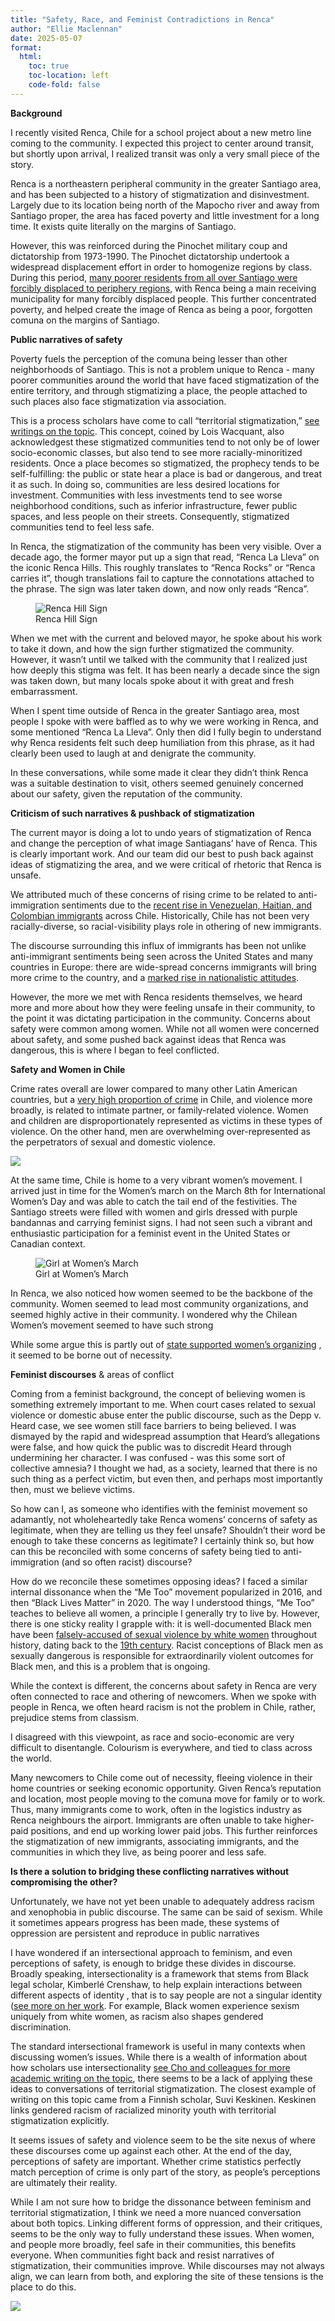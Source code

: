 ```yaml
---
title: "Safety, Race, and Feminist Contradictions in Renca"
author: "Ellie Maclennan"
date: 2025-05-07
format:
  html:
    toc: true
    toc-location: left
    code-fold: false
---
```


**Background**

I recently visited Renca, Chile for a school project about a new metro line coming to the community. I expected this project to center around transit, but shortly upon arrival, I realized transit was only a very small piece of the story.

Renca is a northeastern peripheral community in the greater Santiago area, and has been subjected to a history of stigmatization and disinvestment. Largely due to its location being north of the Mapocho river and away from Santiago proper, the area has faced poverty and little investment for a long time. It exists quite literally on the margins of Santiago.

However, this was reinforced during the Pinochet military coup and dictatorship from 1973-1990. The Pinochet dictatorship undertook a widespread displacement effort in order to homogenize regions by class. During this period, [many poorer residents from all over Santiago were forcibly displaced to periphery regions](https://fernandara.github.io/wp_website/housing_dictatorship_sept2024.pdf), with Renca being a main receiving municipality for many forcibly displaced people. This further concentrated poverty, and helped create the image of Renca as being a poor, forgotten comuna on the margins of Santiago.

**Public narratives of safety**

Poverty fuels the perception of the comuna being lesser than other neighborhoods of Santiago. This is not a problem unique to Renca - many poorer communities around the world that have faced stigmatization of the entire territory, and through stigmatizing a place, the people attached to such places also face stigmatization via association.

This is a process scholars have come to call “territorial stigmatization,” [see writings on the topic](https://journals.sagepub.com/doi/abs/10.1068/a4606ge). This concept, coined by Lois Wacquant, also acknowledgest these stigmatized communities tend to not only be of lower socio-economic classes, but also tend to see more racially-minoritized residents. Once a place becomes so stigmatized, the prophecy tends to be self-fulfilling: the public or state hear a place is bad or dangerous, and treat it as such. In doing so, communities are less desired locations for investment. Communities with less investments tend to see worse neighborhood conditions, such as inferior infrastructure, fewer public spaces, and less people on their streets. Consequently, stigmatized communities tend to feel less safe.

In Renca, the stigmatization of the community has been very visible. Over a decade ago, the former mayor put up a sign that read, “Renca La Lleva” on the iconic Renca Hills. This roughly translates to “Renca Rocks” or “Renca carries it”, though translations fail to capture the connotations attached to the phrase. The sign was later taken down, and now only reads “Renca”.

![Renca Hill Sign](RencaMedia/rencaLaLleva.jpg)

When we met with the current and beloved mayor, he spoke about his work to take it down, and how the sign further stigmatized the community. However, it wasn’t until we talked with the community that I realized just how deeply this stigma was felt. It has been nearly a decade since the sign was taken down, but many locals spoke about it with great and fresh embarrassment.

When I spent time outside of Renca in the greater Santiago area, most people I spoke with were baffled as to why we were working in Renca, and some mentioned “Renca La Lleva”. Only then did I fully begin to understand why Renca residents felt such deep humiliation from this phrase, as it had clearly been used to laugh at and denigrate the community.

In these conversations, while some made it clear they didn’t think Renca was a suitable destination to visit, others seemed genuinely concerned about our safety, given the reputation of the community.

**Criticism of such narratives & pushback of stigmatization**

The current mayor is doing a lot to undo years of stigmatization of Renca and change the perception of what image Santiagans’ have of Renca. This is clearly important work. And our team did our best to push back against ideas of stigmatizing the area, and we were critical of rhetoric that Renca is unsafe.

We attributed much of these concerns of rising crime to be related to anti-immigration sentiments due to the [recent rise in Venezuelan, Haitian, and Colombian immigrants](https://mixedmigration.org/chiles-response-to-migration/) across Chile. Historically, Chile has not been very racially-diverse, so racial-visibility plays role in othering of new immigrants.

The discourse surrounding this influx of immigrants has been not unlike anti-immigrant sentiments being seen across the United States and many countries in Europe: there are wide-spread concerns immigrants will bring more crime to the country, and a [marked rise in nationalistic attitudes](https://www.giancarlovisconti.com/pdfs/Visconti%20and%20Vega-Mendez.2024.Nationalism.pdf).

However, the more we met with Renca residents themselves, we heard more and more about how they were feeling unsafe in their community, to the point it was dictating participation in the community. Concerns about safety were common among women. While not all women were concerned about safety, and some pushed back against ideas that Renca was dangerous, this is where I began to feel conflicted.

**Safety and Women in Chile**

Crime rates overall are lower compared to many other Latin American countries, but a [very high proportion of crime](https://www.unodc.org/documents/data-and-analysis/gsh/2023/GSH_2023_LAC_web.pdf) in Chile, and violence more broadly, is related to intimate partner, or family-related violence. Women and children are disproportionately represented as victims in these types of violence. On the other hand, men are overwhelming over-represented as the perpetrators of sexual and domestic violence.

![](images/crimeTypes.jpg)

At the same time, Chile is home to a very vibrant women’s movement. I arrived just in time for the Women’s march on the March 8th for International Women’s Day and was able to catch the tail end of the festivities. The Santiago streets were filled with women and girls dressed with purple bandannas and carrying feminist signs. I had not seen such a vibrant and enthusiastic participation for a feminist event in the United States or Canadian context.

![Girl at Women’s March](RencaMedia/girlWomensMarch.png)

In Renca, we also noticed how women seemed to be the backbone of the community. Women seemed to lead most community organizations, and seemed highly active in their community. I wondered why the Chilean Women’s movement seemed to have such strong

While some argue this is partly out of [state supported women’s organizing](https://www.cambridge.org/core/journals/latin-american-research-review/article/state-feminism-and-womens-movements-the-impact-of-chiles-servicio-nacional-de-la-mujer-on-womens-activism/7BD565362A15C3A3E22E4925D76CE3DA) , it seemed to be borne out of necessity.

**Feminist discourses** & areas of conflict

Coming from a feminist background, the concept of believing women is something extremely important to me. When court cases related to sexual violence or domestic abuse enter the public discourse, such as the Depp v. Heard case, we see women still face barriers to being believed. I was dismayed by the rapid and widespread assumption that Heard’s allegations were false, and how quick the public was to discredit Heard through undermining her character. I was confused - was this some sort of collective amnesia? I thought we had, as a society, learned that there is no such thing as a perfect victim, but even then, and perhaps most importantly then, must we believe victims.

So how can I, as someone who identifies with the feminist movement so adamantly, not wholeheartedly take Renca womens’ concerns of safety as legitimate, when they are telling us they feel unsafe? Shouldn’t their word be enough to take these concerns as legitimate? I certainly think so, but how can this be reconciled with some concerns of safety being tied to anti-immigration (and so often racist) discourse?

How do we reconcile these sometimes opposing ideas? I faced a similar internal dissonance when the “Me Too” movement popularized in 2016, and then “Black Lives Matter” in 2020. The way I understood things, “Me Too” teaches to believe all women, a principle I generally try to live by. However, there is one sticky reality I grapple with: it is well-documented Black men have been [falsely-accused of sexual violence by white women](https://journals.sagepub.com/doi/abs/10.1177/0021934706296025?casa_token=3FH3qRK9n_AAAAAA:G3ke71TeITrbH2ImRzoNn8d_IpGl6Y1W_fe4PP3ALflZoBE3jmvJXBTubR-Var7GMB5n_gliL8ESNA) throughout history, dating back to the [19th century](https://archive.org/details/whitewomenblackm0000hode). Racist conceptions of Black men as sexually dangerous is responsible for extraordinarily violent outcomes for Black men, and this is a problem that is ongoing.

While the context is different, the concerns about safety in Renca are very often connected to race and othering of newcomers. When we spoke with people in Renca, we often heard racism is not the problem in Chile, rather, prejudice stems from classism.

I disagreed with this viewpoint, as race and socio-economic are very difficult to disentangle. Colourism is everywhere, and tied to class across the world.

Many newcomers to Chile come out of necessity, fleeing violence in their home countries or seeking economic opportunity. Given Renca’s reputation and location, most people moving to the comuna move for family or to work. Thus, many immigrants come to work, often in the logistics industry as Renca neighbours the airport. Immigrants are often unable to take higher-paid positions, and end up working lower paid jobs. This further reinforces the stigmatization of new immigrants, associating immigrants, and the communities in which they live, as being poorer and less safe.

**Is there a solution to bridging these conflicting narratives without compromising the other?**

Unfortunately, we have not yet been unable to adequately address racism and xenophobia in public discourse. The same can be said of sexism. While it sometimes appears progress has been made, these systems of oppression are persistent and reproduce in public narratives

I have wondered if an intersectional approach to feminism, and even perceptions of safety, is enough to bridge these divides in discourse. Broadly speaking, intersectionality is a framework that stems from Black legal scholar, Kimberlé Crenshaw, to help explain interactions between different aspects of identity , that is to say people are not a singular identity ([see more on her work](https://www.taylorfrancis.com/chapters/edit/10.4324/9780203060902-6/mapping-margins-intersectionality-identity-politics-violence-women-color-kimberl%C3%A9-williams-crenshaw). For example, Black women experience sexism uniquely from white women, as racism also shapes gendered discrimination.

The standard intersectional framework is useful in many contexts when discussing women’s issues. While there is a wealth of information about how scholars use intersectionality [see Cho and colleagues for more academic writing on the topic](https://www.journals.uchicago.edu/doi/full/10.1086/669608), there seems to be a lack of applying these ideas to conversations of territorial stigmatization. The closest example of writing on this topic came from a Finnish scholar, Suvi Keskinen. Keskinen links gendered racism of racialized minority youth with territorial stigmatization explicitly.

It seems issues of safety and violence seem to be the site nexus of where these discourses come up against each other. At the end of the day, perceptions of safety are important. Whether crime statistics perfectly match perception of crime is only part of the story, as people's perceptions are ultimately their reality.

While I am not sure how to bridge the dissonance between feminism and territorial stigmatization, I think we need a more nuanced conversation about both topics. Linking different forms of oppression, and their critiques, seems to be the only way to fully understand these issues. When women, and people more broadly, feel safe in their communities, this benefits everyone. When communities fight back and resist narratives of stigmatization, their communities improve. While discourses may not always align, we can learn from both, and exploring the site of these tensions is the place to do this.

![](RencaMedia/rencaWomen.jpg)
